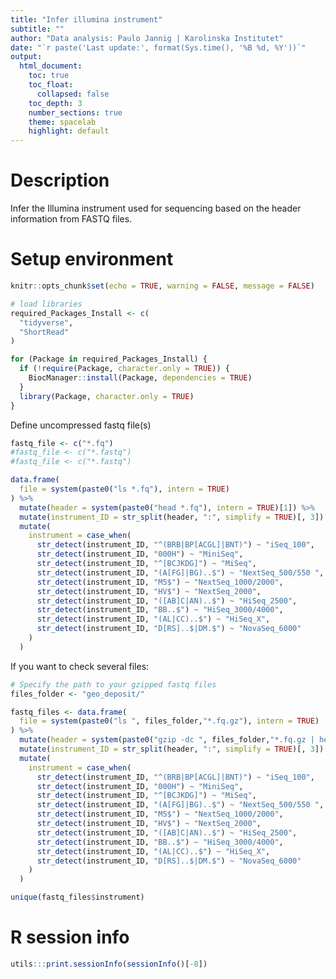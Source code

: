 ```yaml
---
title: "Infer illumina instrument"
subtitle: ""
author: "Data analysis: Paulo Jannig | Karolinska Institutet"
date: "`r paste('Last update:', format(Sys.time(), '%B %d, %Y'))`"
output: 
  html_document:
    toc: true
    toc_float: 
      collapsed: false
    toc_depth: 3
    number_sections: true
    theme: spacelab
    highlight: default
---
```


# Description
Infer the Illumina instrument used for sequencing based on the header information from FASTQ files.

# Setup environment
```r
knitr::opts_chunk$set(echo = TRUE, warning = FALSE, message = FALSE)

# load libraries
required_Packages_Install <- c(
  "tidyverse",
  "ShortRead"
)

for (Package in required_Packages_Install) {
  if (!require(Package, character.only = TRUE)) {
    BiocManager::install(Package, dependencies = TRUE)
  }
  library(Package, character.only = TRUE)
}
```

Define uncompressed fastq file(s)
```r
fastq_file <- c("*.fq")
#fastq_file <- c("*.fastq")
#fastq_file <- c("*.fastq")
```

```r
data.frame(
  file = system(paste0("ls *.fq"), intern = TRUE)
) %>%
  mutate(header = system(paste0("head *.fq"), intern = TRUE)[1]) %>%
  mutate(instrument_ID = str_split(header, ":", simplify = TRUE)[, 3]) %>%
  mutate(
    instrument = case_when(
      str_detect(instrument_ID, "^(BRB|BP[ACGL]|BNT)") ~ "iSeq_100",
      str_detect(instrument_ID, "000H") ~ "MiniSeq",
      str_detect(instrument_ID, "^[BCJKDG]") ~ "MiSeq",
      str_detect(instrument_ID, "(A[FG]|BG)..$") ~ "NextSeq_500/550 ",
      str_detect(instrument_ID, "M5$") ~ "NextSeq_1000/2000",
      str_detect(instrument_ID, "HV$") ~ "NextSeq_2000",
      str_detect(instrument_ID, "([AB]C|AN)..$") ~ "HiSeq_2500",
      str_detect(instrument_ID, "BB..$") ~ "HiSeq_3000/4000",
      str_detect(instrument_ID, "(AL|CC)..$") ~ "HiSeq_X",
      str_detect(instrument_ID, "D[RS]..$|DM.$") ~ "NovaSeq_6000"
    )
  )
```

If you want to check several files:
```r
# Specify the path to your gzipped fastq files
files_folder <- "geo_deposit/"

fastq_files <- data.frame(
  file = system(paste0("ls ", files_folder,"*.fq.gz"), intern = TRUE)
) %>%
  mutate(header = system(paste0("gzip -dc ", files_folder,"*.fq.gz | head "), intern = TRUE)[1]) %>%
  mutate(instrument_ID = str_split(header, ":", simplify = TRUE)[, 3]) %>%
  mutate(
    instrument = case_when(
      str_detect(instrument_ID, "^(BRB|BP[ACGL]|BNT)") ~ "iSeq_100",
      str_detect(instrument_ID, "000H") ~ "MiniSeq",
      str_detect(instrument_ID, "^[BCJKDG]") ~ "MiSeq",
      str_detect(instrument_ID, "(A[FG]|BG)..$") ~ "NextSeq_500/550 ",
      str_detect(instrument_ID, "M5$") ~ "NextSeq_1000/2000",
      str_detect(instrument_ID, "HV$") ~ "NextSeq_2000",
      str_detect(instrument_ID, "([AB]C|AN)..$") ~ "HiSeq_2500",
      str_detect(instrument_ID, "BB..$") ~ "HiSeq_3000/4000",
      str_detect(instrument_ID, "(AL|CC)..$") ~ "HiSeq_X",
      str_detect(instrument_ID, "D[RS]..$|DM.$") ~ "NovaSeq_6000"
    )
  )
```

```r
unique(fastq_files$instrument)
```


# R session info
```r
utils:::print.sessionInfo(sessionInfo()[-8])
```
